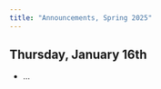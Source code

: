 ```yaml
---
title: "Announcements, Spring 2025"
---
```


::: {.announcements}
# Thursday, January 16th

- ...


:::
